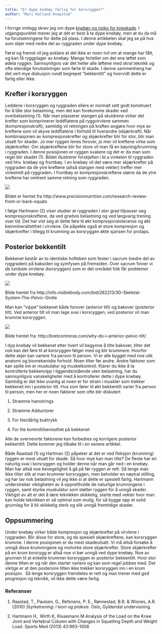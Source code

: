 ```yaml
---
title: "Er dype knebøy farlig for korsryggen?"
author: "Mari Kalland Knapstad"
---
```


I forrige innlegg skrev jeg om dype [knebøy og risiko for kneskade](kneboy.qmd "Hvorfor du bør ta dype knebøy"). I utgangspunktet mener jeg at det er best å ta dype knebøy, men at du da må ha forutsetningene for dette på plass. I denne artikkelen skal jeg se på hva som skjer med nedre del av ryggraden under dype knebøy.

Først og fremst vil jeg avklare at det ikke er noen tvil om at mange har fått, og kan få ryggplager av knebøy. Mange forteller om det ene løftet som ødela ryggen. Sannsynligvis var det heller alle løftene med skral teknikk og ofte elendige forutsetninger som førte til skade. I denne sammenheng har det vert mye diskusjon rundt begrepet ”bekkentilt” og hvorvidt dette er farlig eller ikke.

## Krefter i korsryggen

Leddene i korsryggen og ryggraden ellers er normalt sett godt konstruert for å tåle stor belastning, men det kan forekomme skader ved overbelastning (1). Når man plasserer stangen på skuldrene virker det krefter som komprimerer leddflatene på ryggvirvlene sammen (kompresjonskraft), samtidig vil retningen på kraften avgjøre hvor mye av kreftene som vil skyve leddflatene i forhold til hverandre (skjærkraft). Når kombinasjonen av kompresjonskrefter og skjærkrefter blir for stor, blir man utsatt for skader. Jo mer ryggen lenes forover, jo mer vil kreftene virke som skjærkrefter. Om skjærkreftene blir for store vil man få en bøyning/krumning i ryggraden. I denne posisjonen er ryggen svakere og det er da man som regel blir skadet (1). Bildet illustrerer forskjellen i bl.a vinkelen til ryggraden ved hhv. knebøy og frontbøy. I en knebøy vil det være mer skjærkrefter på ryggraden da de ytre kreftene (altså stangen med vekter) treffer mer vinkelrett på ryggraden. I frontbøy er kompresjonskreftene større da de ytre kreftene har omtrent samme retning som ryggraden.

![](images/clipboard-584947647.png)

Bildet er hentet fra http://www.precisionnutrition.com/research-review-front-or-back-squats

I følge Hartmann (2) viser studier at ryggraden i stor grad tilpasser seg kompresjonskreftene, da ved gradvis belastning og ved langvarig trening over tid. Det har vist seg at dette føre til økt kompresjonstoleranse og økt beinmineraltetthet i virvlene. De påpekte også at store kompresjon og skjærkrefter i tillegg til krumning av korsryggen økte sjansen for prolaps.

## Posterior bekkentilt

Bekkenet består av to identiske hofteben som fester i sacrum (nedre del av ryggraden) på baksiden og symfysen på fremsiden. Over sacrum finner vi de lumbale virvlene (korsryggen) som er det området folk får problemer under dype knebøy.

![](images/clipboard-3238848318.png)

Bilde hentet fra http://info.visiblebody.com/bid/262213/3D-Skeletal-System-The-Pelvic-Girdle

Man kan ”vippe” bekkenet både forover (anterior tilt) og bakover (posterior tilt). Ved anterior tilt vil man lage svai i korsryggen, ved posterior vil man krumme korsryggen.

![](images/clipboard-2505164476.png)

Bilde hentet fra: http://bretcontreras.com/why-do-i-anterior-pelvic-tilt/

I dyp knebøy vil bekkenet etter hvert vil begynne å tilte bakover, tilter det nok kan det føre til at korsryggen følger med og blir krummere. Hvorfor dette skjer kan variere fra person til person. Vi er alle bygget med noe ulik anatomi og biomekaniske forhold. Noen tilter før andre. Andre faktorer som kan spille inn er muskulatur og muskelkontroll. Klarer du ikke å ta kontrollerte bekkenvipp i liggende/stående uten belastning, har du sannsynligvis vanskeligheter med å kontrollerer dette i dype knebøy. Samtidig er det ikke uvanlig at noen er for stram i muskler som trekker bekkenet inn i posterior tilt. Hva som fører til økt bekkentilt varier fra person til person, men her er noen faktorer som ofte blir diskutert

1.  Stramme hamstrings

2.  Stramme Adductorer

3.  For lite/dårlig buktrykk

4.  For lite kontroll/bevissthet på bekkenet

Alle de overnevnte faktorene kan forbedres og korrigere posterior bekkentilt. Dette kommer jeg tilbake til i en senere artikkel.

Både Raastad (1) og Hartman (2) påpeker at det er ved fleksjon (krumning) ryggen er mest utsatt for skade. Så hvor mye kan man tilte? De fleste har en naturlig svai i korsryggen og holder denne når man går ned i en knebøy. Man har altså noe bevegelighet å gå på før ryggen er rett. Så lenge man ikke tilter slik at man krummer korsryggen, men beholder en nøytral stilling, og har lav nok belastning vil jeg ikke si at dette er spesielt farlig. Hartmann understreker viktigheten av å opprettholde de naturlige krumningene i ryggen, samt styrke muskulatur som støtter ryggen for å unngå skader. Viktigst av alt er det å lære teknikken skikkelig, starte med vekter hvor man kan holde teknikken er så optimal som mulig, for så bygge opp et solid grunnlag for å bli skikkelig sterk og slik unngå fremtidige skader.

## Oppsummering

Under knebøy virker både kompresjon og skjærkrefter på virvlene i ryggraden. Blir disse for store, og da spesielt skjærkreftene, kan korsryggen krumme. I denne posisjonen er du mest skadeutsatt. Vi må altså forsøke å unngå disse krumningene og motvirke store skjærkrefter. Store skjærkrefter på en krum korsrygg er altså noe vi bør unngå ved dype knebøy. Noe av grunnen til at enkelte krummer korsryggen er posterior bekkentilt. Hvor stor denne tilten er og når den starter variere og kan som regel jobbes med. Det viktige er at den posteriore tilten ikke trekker korsryggen inn i en krum posisjon.  Så lenge korsryggen fremdeles er rett og man trener med god progresjon og teknikk, vil ikke dette være farlig.

### Referanser

1.  Raastad, T., Paulsen, G., Refsnens, P. E., Rønnestad, B.R. & Wisnes, A.R. (2010) *Styrketrening: i teori og praksis.* Oslo, Gyldendal undervisning.

2.  Hartmann H,  Wirth K, Klusemann M Analysis of the Load on the Knee Joint and Vertebral Column with Changes in Squatting Depth and Weight Load. Sports Med (2013) 43:993–1008
